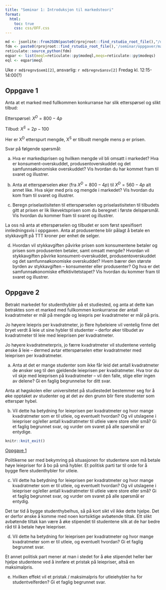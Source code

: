 ```yaml
---
title: "Seminar 1: Introduksjon til markedsteori"
format:
  html:
    toc: true
    css: css/OFF.css
---
```


```r
md <- jsonlite::fromJSON(paste0(rprojroot::find_rstudio_root_file(),"/data-raw/metadata.json"))
fdm <- paste0(rprojroot::find_rstudio_root_file(),'/seminar/oppgaver/mate.py')
reticulate::source_python(fdm)
eqpar <- list(meql=reticulate::py$modeql,meqs=reticulate::py$modeqs)
eql <- eqpar$meql
```

Uke `r md$regnv$sem1[2]`, ansvarlig: `r md$regnv$ansv[2]`
Fredag kl. 12:15-14:00(?)

::: {.content-visible when-profile="internal"}
## Oppgave 1

Anta at et marked med fullkommen konkurranse har slik etterspørsel og
slikt tilbud:

Etterspørsel: $X^{D} = 800 - 4p$

Tilbud: $X^{S} = 2p - 100$

Her er X^D^ etterspurt mengde, X^S^ er tilbudt mengde mens p er prisen.

Svar på følgende spørsmål:

a)  Hva er markedsprisen og hvilken mengde vil bli omsatt i markedet?
    Hva er konsument-overskuddet, produsentoverskuddet og det
    samfunnsøkonomiske overskuddet? Vis hvordan du har kommet fram til
    svaret og illustrer.

b)  Anta at etterspørselen øker (fra $X^{D} = 800 - 4p$) til
    $X^{D} = 560 - 4p$ alt annet like. Hva skjer med pris og mengde i
    markedet? Vis hvordan du kom fram til svaret og illustrer.

c)  Beregn priselastisiteten til etterspørselen og priselastisiteten til
    tilbudets gitt at prisen er lik likevektsprisen som du beregnet i
    første delspørsmål. Vis hvordan du kommer fram til svaret og
    illustrer.

La oss nå anta at etterspørselen og tilbudet er som først spesifisert
innledningsvis i oppgaven. Anta at produsentene blir pålagt å betale en
stykkavgift på TTT kroner per enhet de selger.

d)  Hvordan vil stykkavgiften påvirke prisen som konsumentene betaler og
    prisen som produsenten betaler, samt omsatt mengde? Hvordan vil
    stykkavgiften påvirke konsument-overskuddet, produsentoverskuddet og
    det samfunnsøkonomiske overskuddet? Hvem bærer den største byrden av
    stykkavgiften -- konsumenter eller produsenter? Og hva er det
    samfunnsøkonomiske effektivitetstapet? Vis hvordan du kommer fram
    til svaret og illustrer.

## Oppgave 2
Betrakt markedet for studenthybler på et studiested, og anta at dette
kan betraktes som et marked med fullkommen konkurranse der antall
kvadratmeter er mål på mengde og leiepris per kvadratmeter er mål på
pris.

Jo høyere leiepris per kvadratmeter, jo flere hybeleiere vil ventelig
finne det bryet verdt å leie ut sine hybler til studenter -- derfor øker
tilbudet av kvadratmeter til leie med leieprisen per kvadratmeter.

Jo høyere kvadratmeterpris, jo færre kvadratmeter vil studentene
ventelig ønske å leie -- dermed avtar etterspørselen etter kvadratmeter
med leieprisen per kvadratmeter.

a)  Anta at det er mange studenter som ikke får leid det antall
    kvadratmeter de ønsker seg til den gjeldende leieprisen per
    kvadratmeter. Hva tror du vil skje med leieprisen på kvadratmeter --
    vil den falle, stige eller ingen av delene? Gi en faglig begrunnelse
    for ditt svar.

Anta at høgskolen eller universitetet på studiestedet bestemmer seg for
å øke opptaket av studenter og at det av den grunn blir flere studenter
som etterspør hybel.

b)  Vil dette ha betydning for leieprisen per kvadratmeter og hvor mange
    kvadratmeter som er til utleie, og eventuelt hvordan? Og vil
    utslagene i leiepriser og/eller antall kvadratmeter til utleie være
    store eller små? Gi et faglig begrunnet svar, og vurder om svaret på
    alle spørsmål er entydige.

:::

```r
knitr::knit_exit()
```





[Oppgave 1]{.underline}


Politikerne ser med bekymring på situasjonen for studentene som må
betale høye leiepriser for å bo på små hybler. Et politisk parti tar til
orde for å bygge flere studenthybler for utleie.

c)  Vil dette ha betydning for leieprisen per kvadratmeter og hvor mange
    kvadratmeter som er til utleie, og eventuelt hvordan? Og vil
    utslagene i leiepriser og/eller antall kvadratmeter til utleie være
    store eller små? Gi et faglig begrunnet svar, og vurder om svaret på
    alle spørsmål er entydig.

Det tar tid å bygge studenthybelhus, så på kort sikt vil ikke dette
hjelpe. Det er derfor ønske å komme med noen kortsiktige avbøtende
tiltak. Ett slikt avbøtende tiltak kan være å øke stipendet til
studentene slik at de har bedre råd til å betale høye leiepriser.

d)  Vil dette ha betydning for leieprisen per kvadratmeter og hvor mange
    kvadratmeter som er til utleie, og eventuelt hvordan? Gi et faglig
    begrunnet svar.

Et annet politisk part mener at man i stedet for å øke stipendet heller
bør hjelpe studentene ved å innføre et pristak på leiepriser, altså en
maksimalpris.

e)  Hvilken effekt vil et pristak / maksimalpris for utleiehybler ha for
    studentvelferden? Gi et faglig begrunnet svar.

